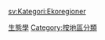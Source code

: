{{Commonscat|Ecology by country|各國生態}}

[[Category:生態學|]]
[[Category:按地區分類|Category:按地區分類]]

[[sv:Kategori:Ekoregioner|sv:Kategori:Ekoregioner]]